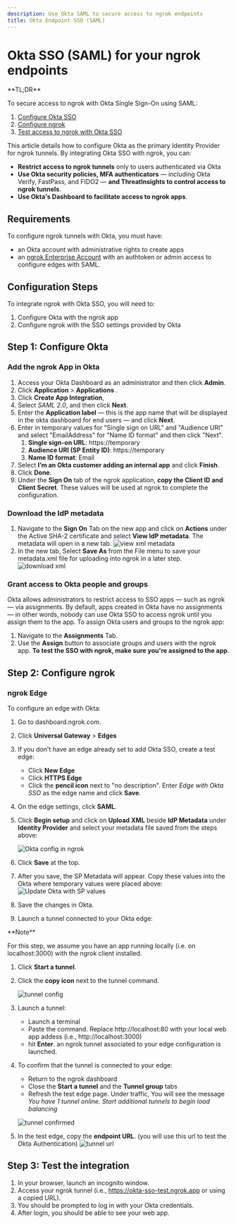 ```yaml
---
description: Use Okta SAML to secure access to ngrok endpoints
title: Okta Endpoint SSO (SAML)
---
```

# Okta SSO (SAML) for your ngrok endpoints


<Disclaimer />
<Tip>
**TL;DR**



To secure access to ngrok with Okta Single Sign-On using SAML:

1. [Configure Okta SSO](#configure-okta)
1. [Configure ngrok](#configure-ngrok)
1. [Test access to ngrok with Okta SSO](#test-sso)
</Tip>

This article details how to configure Okta as the primary Identity Provider for ngrok tunnels.
By integrating Okta SSO with ngrok, you can:

- **Restrict access to ngrok tunnels** only to users authenticated via Okta
- **Use Okta security policies, MFA authenticators** — including Okta Verify, FastPass, and FIDO2 — **and ThreatInsights to control access to ngrok tunnels**.
- **Use Okta's Dashboard to facilitate access to ngrok apps**.

## Requirements

To configure ngrok tunnels with Okta, you must have:

- an Okta account with administrative rights to create apps
- an [ngrok Enterprise Account](https://ngrok.com/pricing) with an authtoken or admin access to configure edges with SAML.

## Configuration Steps

To integrate ngrok with Okta SSO, you will need to:

1. Configure Okta with the ngrok app
1. Configure ngrok with the SSO settings provided by Okta

## **Step 1**: Configure Okta 

### Add the ngrok App in Okta

1. Access your Okta Dashboard as an administrator and then click **Admin**.
1. Click **Application** > **Applications** .
1. Click **Create App Integration**,
1. Select _SAML 2.0_, and then click **Next**.
1. Enter the **Application label** — this is the app name that will be displayed in the okta dashboard for end users — and click **Next**.
1. Enter in temporary values for "Single sign on URL" and "Audience URI" and select "EmailAddress" for "Name ID format" and then click "Next".
   1. **Single sign-on URL**: https://temporary
   1. **Audience URI (SP Entity ID)**: https://temporary
   1. **Name ID format**: Email
1. Select **I’m an Okta customer adding an internal app** and click **Finish**.
1. Click **Done**.
1. Under the **Sign On** tab of the ngrok application, **copy the Client ID and Client Secret**. These values will be used at ngrok to complete the configuration.

### Download the IdP metadata

1. Navigate to the **Sign On** Tab on the new app and click on **Actions** under the Active SHA-2 certificate and select **View IdP metadata**. The metadata will open in a new tab.
   ![view xml metadata](../img/okta/img/okta-view-cert.png)
1. In the new tab, Select **Save As** from the File menu to save your metadata.xml file for uploading into ngrok in a later step.
   ![download xml](../img/okta/img/okta-save-as-xml.png)

### Grant access to Okta people and groups

Okta allows administrators to restrict access to SSO apps — such as ngrok — via assignments. By default, apps created in Okta have no assignments — in other words, nobody can use Okta SSO to access ngrok until you assign them to the app. To assign Okta users and groups to the ngrok app:

1. Navigate to the **Assignments** Tab.
1. Use the **Assign** button to associate groups and users with the ngrok app. **To test the SSO with ngrok, make sure you're assigned to the app**.

## **Step 2**: Configure ngrok 

### ngrok Edge

To configure an edge with Okta:

1. Go to dashboard.ngrok.com.
1. Click **Universal Gateway** > **Edges**
1. If you don't have an edge already set to add Okta SSO, create a test edge:
   - Click **New Edge**
   - Click **HTTPS Edge**
   - Click the **pencil icon** next to "no description". Enter _Edge with Okta SSO_ as the edge name and click **Save**.
1. On the edge settings, click **SAML**.
1. Click **Begin setup** and click on **Upload XML** beside **IdP Metadata** under **Identity Provider** and select your metadata file saved from the steps above:

   ![Okta config in ngrok](../img/okta/img/okta-5.png)

1. Click **Save** at the top.
1. After you save, the SP Metadata will appear. Copy these values into the Okta where temporary values were placed above:
   ![Update Okta with SP values](../img/okta/img/okta-6.png)
1. Save the changes in Okta.
1. Launch a tunnel connected to your Okta edge:
<Tip>
**Note**


For this step, we assume you have an app running locally (i.e. on localhost:3000) with the ngrok client installed.
</Tip>

1.  Click **Start a tunnel**.
1.  Click the **copy icon** next to the tunnel command.

    ![tunnel config](../img/okta/img/okta-2.png)

1.  Launch a tunnel:
    - Launch a terminal
    - Paste the command. Replace http://localhost:80 with your local web app addess (i.e., http://localhost:3000)
    - hit **Enter**. an ngrok tunnel associated to your edge configuration is launched.
1.  To confirm that the tunnel is connected to your edge:
    - Return to the ngrok dashboard
    - Close the **Start a tunnel** and the **Tunnel group** tabs
    - Refresh the test edge page. Under traffic, You will see the message _You have 1 tunnel online. Start additional tunnels to begin load balancing_

    ![tunnel confirmed](../img/okta/img/okta-3.png)

1.  In the test edge, copy the **endpoint URL**. (you will use this url to test the Okta Authentication)
    ![tunnel url](../img/okta/img/okta-4.png)

## Step 3: Test the integration 

1. In your browser, launch an incognito window.
1. Access your ngrok tunnel (i.e., https://okta-sso-test.ngrok.app or using a copied URL).
1. You should be prompted to log in with your Okta credentials.
1. After login, you should be able to see your web app.
